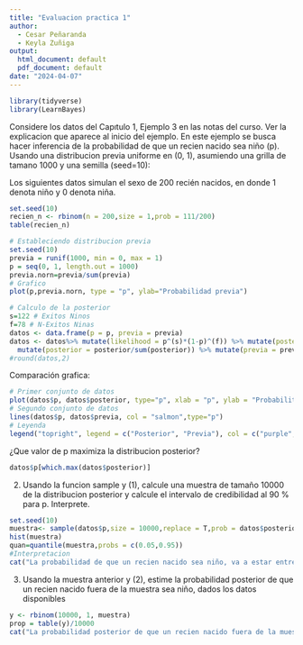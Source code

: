 ```yaml
---
title: "Evaluacion practica 1"
author:
  - Cesar Peñaranda
  - Keyla Zuñiga
output:
  html_document: default
  pdf_document: default
date: "2024-04-07"
---
```


```r
library(tidyverse)
library(LearnBayes)
``` 

Considere los datos del Capıtulo 1, Ejemplo 3 en las notas del curso. Ver
la explicacion que aparece al inicio del ejemplo. En este ejemplo se busca
hacer inferencia de la probabilidad de que un recien nacido sea niño (p).
Usando una distribucion previa uniforme en (0, 1), asumiendo una grilla de
tamano 1000 y una semilla (seed=10):

Los siguientes datos simulan el sexo de 200 recién nacidos, en donde 1 denota niño y 0 denota niña.
```r
set.seed(10)
recien_n <- rbinom(n = 200,size = 1,prob = 111/200)
table(recien_n)
```
```r
# Estableciendo distribucion previa
set.seed(10)
previa = runif(1000, min = 0, max = 1)
p = seq(0, 1, length.out = 1000)
previa.norn=previa/sum(previa)
# Grafico
plot(p,previa.norn, type = "p", ylab="Probabilidad previa")
```
```r
# Calculo de la posterior 
s=122 # Exitos Ninos 
f=78 # N-Exitos Ninas
datos <- data.frame(p = p, previa = previa)
datos <- datos%>% mutate(likelihood = p^(s)*(1-p)^(f)) %>% mutate(posterior = likelihood*previa) %>%
  mutate(posterior = posterior/sum(posterior)) %>% mutate(previa = previa/sum(previa))
#round(datos,2)
```
Comparación grafica:
```r
# Primer conjunto de datos
plot(datos$p, datos$posterior, type="p", xlab = "p", ylab = "Probability", main = "Comparación:", col="purple")
# Segundo conjunto de datos
lines(datos$p, datos$previa, col = "salmon",type="p")
# Leyenda
legend("topright", legend = c("Posterior", "Previa"), col = c("purple", "salmon"), lty = 1)
```

¿Que valor de p maximiza la distribucion posterior?
```r
datos$p[which.max(datos$posterior)]
```
2. Usando la funcion sample y (1), calcule una muestra de tamaño
10000 de la distribucion posterior y calcule el intervalo de credibilidad al 90 % para p. Interprete.

```r
set.seed(10)
muestra<- sample(datos$p,size = 10000,replace = T,prob = datos$posterior)
hist(muestra)
quan=quantile(muestra,probs = c(0.05,0.95))
#Interpretacion
cat("La probabilidad de que un recien nacido sea niño, va a estar entre:",round(quan[1],2),"y",round(quan[2],2),"con un 90% de probabilidad")
```

3) Usando la muestra anterior y (2), estime la probabilidad posterior de
que un recien nacido fuera de la muestra sea niño, dados los datos
disponibles

```r
y <- rbinom(10000, 1, muestra)
prop = table(y)/10000
cat("La probabilidad posterior de que un recien nacido fuera de la muestra sea niño es de :",prop[2])
```

